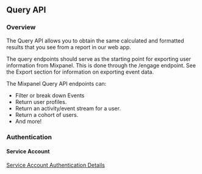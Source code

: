 
## Query API

### Overview
The Query API allows you to obtain the same calculated and formatted results that you see from a report in our web app.

The query endpoints should serve as the starting point for exporting user information from Mixpanel. This is done through the /engage endpoint. See the Export section for information on exporting event data.

The Mixpanel Query API endpoints can:

- Filter or break down Events
- Return user profiles.
- Return an activity/event stream for a user.
- Return a cohort of users.
- And more!

### Authentication

#### Service Account
[Service Account Authentication Details](/reference/other-bits/authentication#service-accounts)
<CustomCallout type="success" title="This is the preferred authentication method for Query API." />
